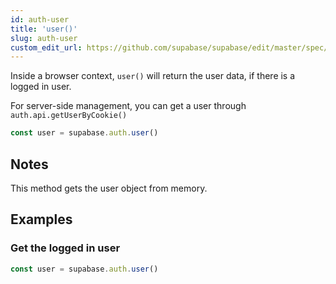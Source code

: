 ```yaml
---
id: auth-user
title: 'user()'
slug: auth-user
custom_edit_url: https://github.com/supabase/supabase/edit/master/spec/supabase_js_v1_legacy.yml
---
```



Inside a browser context, `user()` will return the user data, if there is a logged in user.

For server-side management, you can get a user through `auth.api.getUserByCookie()`

```js
const user = supabase.auth.user()
```

## Notes

This method gets the user object from memory.

## Examples

### Get the logged in user

```js
const user = supabase.auth.user()
```
